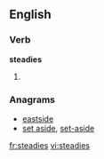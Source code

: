 ==English==

===Verb===
'''steadies'''

# {{third-person singular of|[[steady]]}}

===Anagrams===
* [[eastside#English|eastside]]
* [[set aside#English|set aside]], [[set-aside#English|set-aside]]

[[fr:steadies]]
[[vi:steadies]]